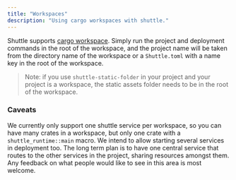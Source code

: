 ```yaml
---
title: "Workspaces"
description: "Using cargo workspaces with shuttle."
---
```


Shuttle supports [cargo workspace](https://doc.rust-lang.org/book/ch14-03-cargo-workspaces.html). Simply run
the project and deployment commands in the root of the workspace, and the project name will be taken from the
directory name of the workspace or a `Shuttle.toml` with a name key in the root of the workspace. 

> Note: if you use `shuttle-static-folder` in your project and your project is a workspace, the static assets
> folder needs to be in the root of the workspace.

### Caveats

We currently only support one shuttle service per workspace, so you can have many crates in a workspace, but only
one crate with a `shuttle_runtime::main` macro. We intend to allow starting several services in deployment too. 
The long term plan is to have one central service that routes to the other services in the project, sharing resources 
amongst them. Any feedback on what people would like to see in this area is most welcome.
